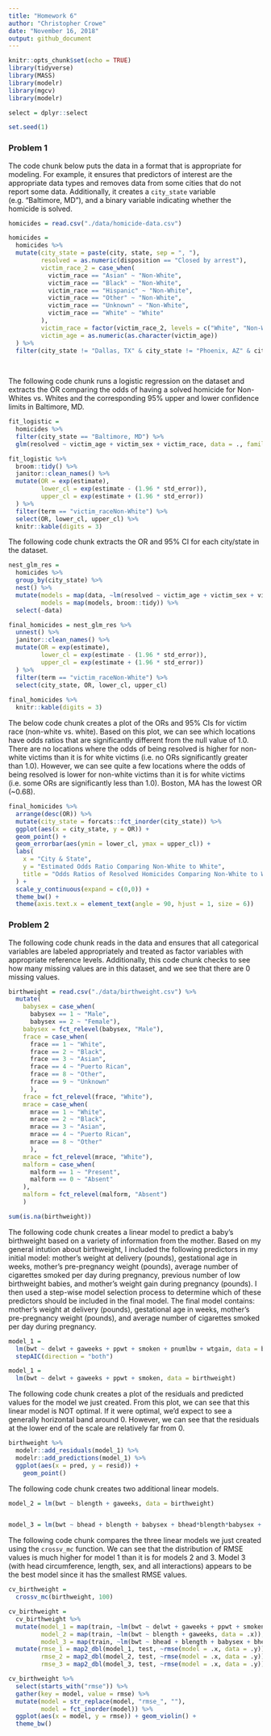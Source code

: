 ```yaml
---
title: "Homework 6"
author: "Christopher Crowe"
date: "November 16, 2018"
output: github_document
---
```


```r
knitr::opts_chunk$set(echo = TRUE)
library(tidyverse)
library(MASS)
library(modelr)
library(mgcv)
library(modelr)

select = dplyr::select

set.seed(1)

```

### Problem 1

The code chunk below puts the data in a format that is appropriate for modeling. For example, it ensures that predictors of interest are the appropriate data types and removes data from some cities that do not report some data. Additionally, it creates a `city_state` variable (e.g. “Baltimore, MD”), and a binary variable indicating whether the homicide is solved.

```r
homicides = read.csv("./data/homicide-data.csv")

homicides = 
  homicides %>% 
  mutate(city_state = paste(city, state, sep = ", "),
         resolved = as.numeric(disposition == "Closed by arrest"),
         victim_race_2 = case_when(
           victim_race == "Asian" ~ "Non-White",
           victim_race == "Black" ~ "Non-White",
           victim_race == "Hispanic" ~ "Non-White",
           victim_race == "Other" ~ "Non-White",
           victim_race == "Unknown" ~ "Non-White",
           victim_race == "White" ~ "White"
         ),
         victim_race = factor(victim_race_2, levels = c("White", "Non-White")),
         victim_age = as.numeric(as.character(victim_age))
  ) %>% 
  filter(city_state != "Dallas, TX" & city_state != "Phoenix, AZ" & city_state != "Kansas City, MO" & city_state != "Tulsa, AL")
 
  
```

The following code chunk runs a logistic regression on the dataset and extracts the OR comparing the odds of having a solved homicide for Non-Whites vs. Whites and the corresponding 95% upper and lower confidence limits in Baltimore, MD.  

```r
fit_logistic = 
  homicides %>% 
  filter(city_state == "Baltimore, MD") %>% 
  glm(resolved ~ victim_age + victim_sex + victim_race, data = ., family = binomial())

fit_logistic %>% 
  broom::tidy() %>% 
  janitor::clean_names() %>% 
  mutate(OR = exp(estimate),
         lower_cl = exp(estimate - (1.96 * std_error)),
         upper_cl = exp(estimate + (1.96 * std_error))
  ) %>%
  filter(term == "victim_raceNon-White") %>% 
  select(OR, lower_cl, upper_cl) %>% 
  knitr::kable(digits = 3)

```

The following code chunk extracts the OR and 95% CI for each city/state in the dataset. 

```r

nest_glm_res =
  homicides %>% 
  group_by(city_state) %>% 
  nest() %>% 
  mutate(models = map(data, ~lm(resolved ~ victim_age + victim_sex + victim_race, data = .x)),
         models = map(models, broom::tidy)) %>% 
  select(-data)

final_homicides = nest_glm_res %>% 
  unnest() %>% 
  janitor::clean_names() %>% 
  mutate(OR = exp(estimate),
         lower_cl = exp(estimate - (1.96 * std_error)),
         upper_cl = exp(estimate + (1.96 * std_error))
  ) %>% 
  filter(term == "victim_raceNon-White") %>%
  select(city_state, OR, lower_cl, upper_cl) 
  
final_homicides %>% 
  knitr::kable(digits = 3)
```

The below code chunk creates a plot of the ORs and 95% CIs for victim race (non-white vs. white). Based on this plot, we can see which locations have odds ratios that are significantly different from the null value of 1.0. There are no locations where the odds of being resolved is higher for non-white victims than it is for white victims (i.e. no ORs significantly greater than 1.0). However, we can see quite a few locations where the odds of being resolved is lower for non-white victims than it is for white victims (i.e. some ORs are significantly less than 1.0). Boston, MA has the lowest OR (~0.68). 

```r
final_homicides %>% 
  arrange(desc(OR)) %>% 
  mutate(city_state = forcats::fct_inorder(city_state)) %>% 
  ggplot(aes(x = city_state, y = OR)) +
  geom_point() +
  geom_errorbar(aes(ymin = lower_cl, ymax = upper_cl)) +
  labs(
    x = "City & State",
    y = "Estimated Odds Ratio Comparing Non-White to White",
    title = "Odds Ratios of Resolved Homicides Comparing Non-White to White"
  ) +
  scale_y_continuous(expand = c(0,0)) +
  theme_bw() +
  theme(axis.text.x = element_text(angle = 90, hjust = 1, size = 6)) 
```

### Problem 2

The following code chunk reads in the data and ensures that all categorical variables are labeled appropriately and treated as factor variables with appropriate reference levels. Additionally, this code chunk checks to see how many missing values are in this dataset, and we see that there are 0 missing values. 

```r
birthweight = read.csv("./data/birthweight.csv") %>% 
  mutate(
    babysex = case_when(
      babysex == 1 ~ "Male",
      babysex == 2 ~ "Female"),
    babysex = fct_relevel(babysex, "Male"),
    frace = case_when(
      frace == 1 ~ "White",
      frace == 2 ~ "Black",
      frace == 3 ~ "Asian",
      frace == 4 ~ "Puerto Rican",
      frace == 8 ~ "Other",
      frace == 9 ~ "Unknown"
      ),
    frace = fct_relevel(frace, "White"),
    mrace = case_when(
      mrace == 1 ~ "White",
      mrace == 2 ~ "Black",
      mrace == 3 ~ "Asian",
      mrace == 4 ~ "Puerto Rican",
      mrace == 8 ~ "Other"
      ),
    mrace = fct_relevel(mrace, "White"),
    malform = case_when(
      malform == 1 ~ "Present",
      malform == 0 ~ "Absent"
    ),
    malform = fct_relevel(malform, "Absent")
    )

sum(is.na(birthweight))


```

The following code chunk creates a linear model to predict a baby's birthweight based on a variety of information from the mother. Based on my general intution about birthweight, I included the following predictors in my initial model: mother's weight at delivery (pounds), gestational age in weeks, mother's pre-pregnancy weight (pounds), average number of cigarettes smoked per day during pregnancy, previous number of low birthweight babies, and mother's weight gain during pregnancy (pounds). I then used a step-wise model selection process to determine which of these predictors should be included in the final model. The final model contains: mother's weight at delivery (pounds), gestational age in weeks, mother's pre-pregnancy weight (pounds), and average number of cigarettes smoked per day during pregnancy.

```r
model_1 = 
  lm(bwt ~ delwt + gaweeks + ppwt + smoken + pnumlbw + wtgain, data = birthweight) %>% 
  stepAIC(direction = "both")

model_1 = 
  lm(bwt ~ delwt + gaweeks + ppwt + smoken, data = birthweight)

```

The following code chunk creates a plot of the residuals and predicted values for the model we just created. From this plot, we can see that this linear model is NOT optimal. If it were optimal, we'd expect to see a generally horizontal band around 0. However, we can see that the residuals at the lower end of the scale are relatively far from 0.  

```r
birthweight %>% 
  modelr::add_residuals(model_1) %>% 
  modelr::add_predictions(model_1) %>% 
  ggplot(aes(x = pred, y = resid)) +
    geom_point()
```


The following code chunk creates two additional linear models.

```r

model_2 = lm(bwt ~ blength + gaweeks, data = birthweight)


model_3 = lm(bwt ~ bhead + blength + babysex + bhead*blength*babysex + bhead*blength + bhead*babysex + blength+babysex, data = birthweight)

```

The following code chunk compares the three linear models we just created using the `crossv_mc` function. We can see that the distribution of RMSE values is much higher for model 1 than it is for models 2 and 3. Model 3 (with head circumference, length, sex, and all interactions) appears to be the best model since it has the smallest RMSE values. 

```r
cv_birthweight = 
  crossv_mc(birthweight, 100)

cv_birthweight = 
  cv_birthweight %>% 
  mutate(model_1 = map(train, ~lm(bwt ~ delwt + gaweeks + ppwt + smoken, data = .x)),
         model_2 = map(train, ~lm(bwt ~ blength + gaweeks, data = .x)),
         model_3 = map(train, ~lm(bwt ~ bhead + blength + babysex + bhead*blength*babysex + bhead*blength + bhead*babysex + blength*babysex, data = .x))) %>% 
  mutate(rmse_1 = map2_dbl(model_1, test, ~rmse(model = .x, data = .y)),
         rmse_2 = map2_dbl(model_2, test, ~rmse(model = .x, data = .y)),
         rmse_3 = map2_dbl(model_3, test, ~rmse(model = .x, data = .y)))

cv_birthweight %>% 
  select(starts_with("rmse")) %>% 
  gather(key = model, value = rmse) %>% 
  mutate(model = str_replace(model, "rmse_", ""),
         model = fct_inorder(model)) %>% 
  ggplot(aes(x = model, y = rmse)) + geom_violin() +
  theme_bw()
```

